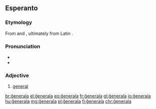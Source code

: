 {{also|generala}}
==Esperanto==

=== Etymology ===

From {{der|eo|fr|général}} and {{der|eo|fr|general}}, ultimately from Latin {{der|eo|la|generalis}}.

=== Pronunciation ===

* {{IPA|/d͡ʒeneˈrala/|lang=eo}}
* {{hyphenation|ĝe|ne|ra|la|lang=eo}}

===Adjective===
{{eo-head}}

# [[general]]

[[br:ĝenerala]]
[[el:ĝenerala]]
[[eo:ĝenerala]]
[[fr:ĝenerala]]
[[gl:ĝenerala]]
[[io:ĝenerala]]
[[hu:ĝenerala]]
[[mg:ĝenerala]]
[[pl:ĝenerala]]
[[fi:ĝenerala]]
[[chr:ĝenerala]]